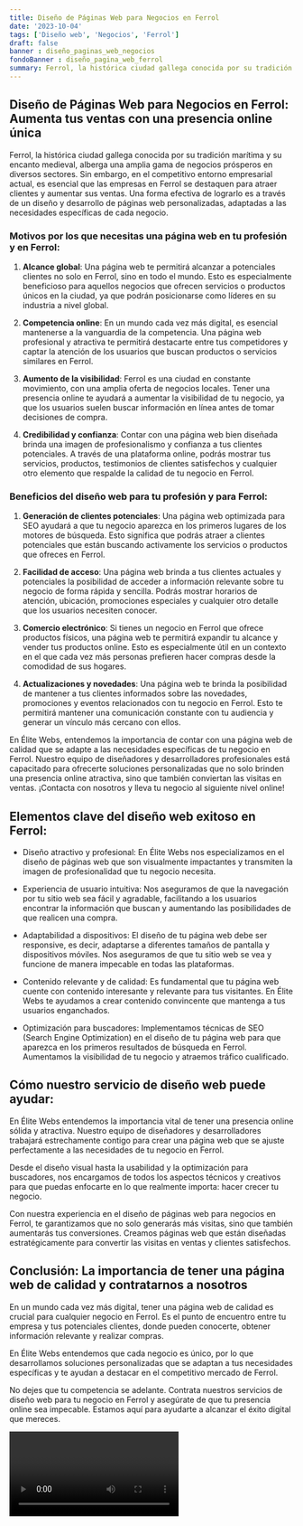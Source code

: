 ```yaml
---
title: Diseño de Páginas Web para Negocios en Ferrol
date: '2023-10-04'
tags: ['Diseño web', 'Negocios', 'Ferrol']
draft: false
banner : diseño_paginas_web_negocios
fondoBanner : diseño_pagina_web_ferrol
summary: Ferrol, la histórica ciudad gallega conocida por su tradición marítima y su encanto medieval, alberga una amplia gama de negocios prósperos en diversos sectores. Sin embargo, en el competitivo entorno empresarial actual, es esencial que las empresas en Ferrol se destaquen para atraer clientes y aumentar sus ventas. Una forma efectiva de lograrlo es a través de un diseño y desarrollo de páginas web personalizadas, adaptadas a las necesidades específicas de cada negocio.
---
```


## Diseño de Páginas Web para Negocios en Ferrol: Aumenta tus ventas con una presencia online única

Ferrol, la histórica ciudad gallega conocida por su tradición marítima y su encanto medieval, alberga una amplia gama de negocios prósperos en diversos sectores. Sin embargo, en el competitivo entorno empresarial actual, es esencial que las empresas en Ferrol se destaquen para atraer clientes y aumentar sus ventas. Una forma efectiva de lograrlo es a través de un diseño y desarrollo de páginas web personalizadas, adaptadas a las necesidades específicas de cada negocio.

### Motivos por los que necesitas una página web en tu profesión y en Ferrol:

1. **Alcance global**: Una página web te permitirá alcanzar a potenciales clientes no solo en Ferrol, sino en todo el mundo. Esto es especialmente beneficioso para aquellos negocios que ofrecen servicios o productos únicos en la ciudad, ya que podrán posicionarse como líderes en su industria a nivel global.

2. **Competencia online**: En un mundo cada vez más digital, es esencial mantenerse a la vanguardia de la competencia. Una página web profesional y atractiva te permitirá destacarte entre tus competidores y captar la atención de los usuarios que buscan productos o servicios similares en Ferrol.

3. **Aumento de la visibilidad**: Ferrol es una ciudad en constante movimiento, con una amplia oferta de negocios locales. Tener una presencia online te ayudará a aumentar la visibilidad de tu negocio, ya que los usuarios suelen buscar información en línea antes de tomar decisiones de compra.

4. **Credibilidad y confianza**: Contar con una página web bien diseñada brinda una imagen de profesionalismo y confianza a tus clientes potenciales. A través de una plataforma online, podrás mostrar tus servicios, productos, testimonios de clientes satisfechos y cualquier otro elemento que respalde la calidad de tu negocio en Ferrol.

### Beneficios del diseño web para tu profesión y para Ferrol:

1. **Generación de clientes potenciales**: Una página web optimizada para SEO ayudará a que tu negocio aparezca en los primeros lugares de los motores de búsqueda. Esto significa que podrás atraer a clientes potenciales que están buscando activamente los servicios o productos que ofreces en Ferrol.

2. **Facilidad de acceso**: Una página web brinda a tus clientes actuales y potenciales la posibilidad de acceder a información relevante sobre tu negocio de forma rápida y sencilla. Podrás mostrar horarios de atención, ubicación, promociones especiales y cualquier otro detalle que los usuarios necesiten conocer.

3. **Comercio electrónico**: Si tienes un negocio en Ferrol que ofrece productos físicos, una página web te permitirá expandir tu alcance y vender tus productos online. Esto es especialmente útil en un contexto en el que cada vez más personas prefieren hacer compras desde la comodidad de sus hogares.

4. **Actualizaciones y novedades**: Una página web te brinda la posibilidad de mantener a tus clientes informados sobre las novedades, promociones y eventos relacionados con tu negocio en Ferrol. Esto te permitirá mantener una comunicación constante con tu audiencia y generar un vínculo más cercano con ellos.

En Élite Webs, entendemos la importancia de contar con una página web de calidad que se adapte a las necesidades específicas de tu negocio en Ferrol. Nuestro equipo de diseñadores y desarrolladores profesionales está capacitado para ofrecerte soluciones personalizadas que no solo brinden una presencia online atractiva, sino que también conviertan las visitas en ventas. ¡Contacta con nosotros y lleva tu negocio al siguiente nivel online!

<GifSeo />

<Cta />

## Elementos clave del diseño web exitoso en Ferrol:

- Diseño atractivo y profesional: En Élite Webs nos especializamos en el diseño de páginas web que son visualmente impactantes y transmiten la imagen de profesionalidad que tu negocio necesita.

- Experiencia de usuario intuitiva: Nos aseguramos de que la navegación por tu sitio web sea fácil y agradable, facilitando a los usuarios encontrar la información que buscan y aumentando las posibilidades de que realicen una compra.

- Adaptabilidad a dispositivos: El diseño de tu página web debe ser responsive, es decir, adaptarse a diferentes tamaños de pantalla y dispositivos móviles. Nos aseguramos de que tu sitio web se vea y funcione de manera impecable en todas las plataformas.

- Contenido relevante y de calidad: Es fundamental que tu página web cuente con contenido interesante y relevante para tus visitantes. En Élite Webs te ayudamos a crear contenido convincente que mantenga a tus usuarios enganchados.

- Optimización para buscadores: Implementamos técnicas de SEO (Search Engine Optimization) en el diseño de tu página web para que aparezca en los primeros resultados de búsqueda en Ferrol. Aumentamos la visibilidad de tu negocio y atraemos tráfico cualificado.

## Cómo nuestro servicio de diseño web puede ayudar:

En Élite Webs entendemos la importancia vital de tener una presencia online sólida y atractiva. Nuestro equipo de diseñadores y desarrolladores trabajará estrechamente contigo para crear una página web que se ajuste perfectamente a las necesidades de tu negocio en Ferrol.

Desde el diseño visual hasta la usabilidad y la optimización para buscadores, nos encargamos de todos los aspectos técnicos y creativos para que puedas enfocarte en lo que realmente importa: hacer crecer tu negocio.

Con nuestra experiencia en el diseño de páginas web para negocios en Ferrol, te garantizamos que no solo generarás más visitas, sino que también aumentarás tus conversiones. Creamos páginas web que están diseñadas estratégicamente para convertir las visitas en ventas y clientes satisfechos.

## Conclusión: La importancia de tener una página web de calidad y contratarnos a nosotros

En un mundo cada vez más digital, tener una página web de calidad es crucial para cualquier negocio en Ferrol. Es el punto de encuentro entre tu empresa y tus potenciales clientes, donde pueden conocerte, obtener información relevante y realizar compras.

En Élite Webs entendemos que cada negocio es único, por lo que desarrollamos soluciones personalizadas que se adaptan a tus necesidades específicas y te ayudan a destacar en el competitivo mercado de Ferrol.

No dejes que tu competencia se adelante. Contrata nuestros servicios de diseño web para tu negocio en Ferrol y asegúrate de que tu presencia online sea impecable. Estamos aquí para ayudarte a alcanzar el éxito digital que mereces.

<Video />

<CtaBot job='Negocios' city='Ferrol'/>

<Gmaps query='Ferrol+españa+maps' />